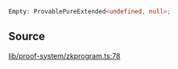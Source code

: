 ```ts
Empty: ProvablePureExtended<undefined, null>;
```

## Source

[lib/proof-system/zkprogram.ts:78](https://github.com/o1-labs/o1js/blob/ccbd5fd4525adaf6c1f07bef7847d7bac67c71b5/src/lib/proof-system/zkprogram.ts#L78)
